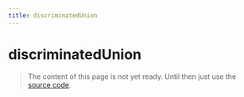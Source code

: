 ```yaml
---
title: discriminatedUnion
---
```


# discriminatedUnion

> The content of this page is not yet ready. Until then just use the [source code](https://github.com/fabian-hiller/valibot/blob/main/library/src/schemas/discriminatedUnion/discriminatedUnion.ts).
